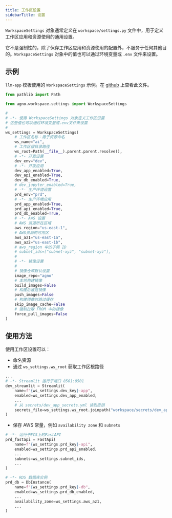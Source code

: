 ```yaml
---
title: 工作区设置
sidebarTitle: 设置
---
```

`WorkspaceSettings` 对象通常定义在 `workspace/settings.py` 文件中，用于定义工作区应用和资源使用的通用设置。

它不是强制性的，除了保存工作区应用和资源使用的配置外，不服务于任何其他目的。`WorkspaceSettings` 对象中的值也可以通过环境变量或 `.env` 文件来设置。

## 示例

`llm-app` 模板使用的 `WorkspaceSettings` 示例。在 [github](https://github.com/agno-agi/llm-app/blob/main/workspace/settings.py) 上查看此文件。

```python workspace/settings.py
from pathlib import Path

from agno.workspace.settings import WorkspaceSettings

#
# -*- 使用 WorkspaceSettings 对象定义工作区设置
# 这些值也可以通过环境变量或.env文件来设置
#
ws_settings = WorkspaceSettings(
    # 工作区名称：用于资源命名
    ws_name="ai",
    # 工作区根目录路径
    ws_root=Path(__file__).parent.parent.resolve(),
    # -*- 开发设置
    dev_env="dev",
    # -*- 开发应用
    dev_app_enabled=True,
    dev_api_enabled=True,
    dev_db_enabled=True,
    # dev_jupyter_enabled=True,
    # -*- 生产环境设置
    prd_env="prd",
    # -*- 生产环境应用
    prd_app_enabled=True,
    prd_api_enabled=True,
    prd_db_enabled=True,
    # -*- AWS 设置
    # AWS 资源所在区域
    aws_region="us-east-1",
    # AWS资源的可用区
    aws_az1="us-east-1a",
    aws_az2="us-east-1b",
    # aws_region 中的子网 ID
    # subnet_ids=["subnet-xyz", "subnet-xyz"],
    #
    # -*- 镜像设置
    #
    # 镜像仓库默认设置
    image_repo="agno"
    # 本地构建镜像
    build_images=False
    # 构建后推送镜像
    push_images=False
    # 构建镜像时跳过缓存
    skip_image_cache=False
    # 强制拉取 FROM 中的镜像
    force_pull_images=False
)
```

## 使用方法

使用工作区设置可以：

- 命名资源
- 通过 `ws_settings.ws_root` 获取工作区根路径

```python dev_resources.py
...
# -*- Streamlit 运行于端口 8501:8501
dev_streamlit = Streamlit(
    name=f"{ws_settings.dev_key}-app",
    enabled=ws_settings.dev_app_enabled,
    ...
    # 从 secrets/dev_app_secrets.yml 读取密钥
    secrets_file=ws_settings.ws_root.joinpath("workspace/secrets/dev_app_secrets.yml")
)
```

- 保存 AWS 常量，例如 `availability zone` 和 `subnets`

```python prd_resources.py
# -*- 运行于ECS上的FastAPI
prd_fastapi = FastApi(
    name=f"{ws_settings.prd_key}-api",
    enabled=ws_settings.prd_api_enabled,
    ...
    subnets=ws_settings.subnet_ids,
    ...
)

# -*- RDS 数据库实例
prd_db = DbInstance(
    name=f"{ws_settings.prd_key}-db",
    enabled=ws_settings.prd_db_enabled,
    ...
    availability_zone=ws_settings.aws_az1,
    ...
)
```